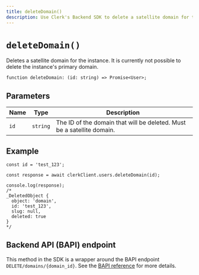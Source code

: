 ```yaml
---
title: deleteDomain()
description: Use Clerk's Backend SDK to delete a satellite domain for the instance.
---
```


# `deleteDomain()`

Deletes a satellite domain for the instance. It is currently not possible to delete the instance's primary domain.

```tsx {{ prettier: false }}
function deleteDomain: (id: string) => Promise<User>;
```

## Parameters

| Name | Type | Description |
| - | - | - |
| `id` | `string` | The ID of the domain that will be deleted. Must be a satellite domain. |

## Example

```tsx {{ prettier: false }}
const id = 'test_123';

const response = await clerkClient.users.deleteDomain(id);

console.log(response);
/*
_DeletedObject {
  object: 'domain',
  id: 'test_123',
  slug: null,
  deleted: true
}
*/
```

## Backend API (BAPI) endpoint

This method in the SDK is a wrapper around the BAPI endpoint `DELETE/domains/{domain_id}`. See the [BAPI reference](https://clerk.com/docs/reference/backend-api/tag/Domains#operation/DeleteDomain) for more details.
